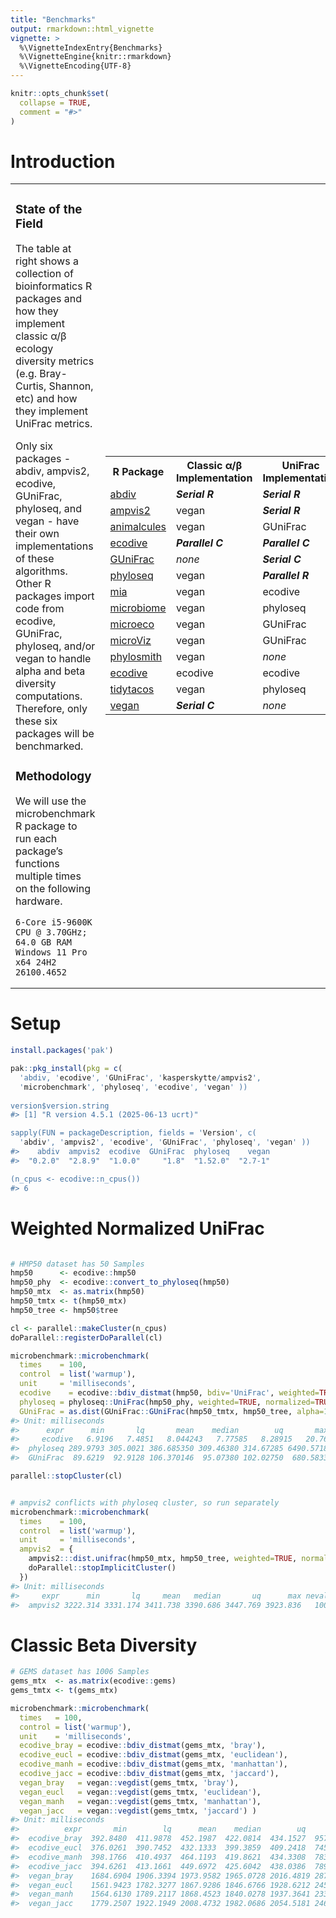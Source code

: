 ```yaml
---
title: "Benchmarks"
output: rmarkdown::html_vignette
vignette: >
  %\VignetteIndexEntry{Benchmarks}
  %\VignetteEngine{knitr::rmarkdown}
  %\VignetteEncoding{UTF-8}
---
```


```r
knitr::opts_chunk$set(
  collapse = TRUE,
  comment = "#>"
)
```


# Introduction

<table><tr><td valign="top">

### State of the Field

The table at right shows a collection of bioinformatics R packages and how they implement classic &alpha;/&beta; ecology diversity metrics (e.g. Bray-Curtis, Shannon, etc) and how they implement UniFrac metrics.

Only six packages - abdiv, ampvis2, ecodive, GUniFrac, phyloseq, and vegan - have their own implementations of these algorithms. Other R packages import code from ecodive, GUniFrac, phyloseq, and/or vegan to handle alpha and beta diversity computations. Therefore, only these six packages will be benchmarked.

### Methodology

We will use the microbenchmark R package to run each package's functions multiple times on the following hardware.

    6-Core i5-9600K CPU @ 3.70GHz; 64.0 GB RAM
    Windows 11 Pro x64 24H2 26100.4652

</td><td>

<table>
<tr><th>R Package</th><th>Classic &alpha;/&beta; Implementation</th><th>UniFrac Implementation</th></tr>
<tr><td>[abdiv](https://doi.org/10.32614/CRAN.package.abdiv)</td><td>***Serial R***</td><td>***Serial R***</td></tr>
<tr><td>[ampvis2](https://github.com/KasperSkytte/ampvis2)</td><td>vegan</td><td>***Serial R***</td></tr>
<tr><td>[animalcules](https://github.com/wejlab/animalcules)</td><td>vegan</td><td>GUniFrac</td></tr>
<tr><td>[ecodive](https://doi.org/10.32614/CRAN.package.ecodive)</td><td>***Parallel C***</td><td>***Parallel C***</td></tr>
<tr><td>[GUniFrac](https://doi.org/10.32614/CRAN.package.GUniFrac)</td><td>*none*</td><td>***Serial C***</td></tr>
<tr><td>[phyloseq](https://doi.org/doi:10.18129/B9.bioc.phyloseq)</td><td>vegan</td><td>***Parallel R***</td></tr>
<tr><td>[mia](https://doi.org/doi:10.18129/B9.bioc.mia)</td><td>vegan</td><td>ecodive</td></tr>
<tr><td>[microbiome](https://doi.org/doi:10.18129/B9.bioc.microbiome)</td><td>vegan</td><td>phyloseq</td></tr>
<tr><td>[microeco](https://doi.org/10.32614/CRAN.package.microeco)</td><td>vegan</td><td>GUniFrac</td></tr>
<tr><td>[microViz](https://github.com/david-barnett/microViz)</td><td>vegan</td><td>GUniFrac</td></tr>
<tr><td>[phylosmith](https://github.com/schuyler-smith/phylosmith)</td><td>vegan</td><td>*none*</td></tr>
<tr><td>[ecodive](https://doi.org/10.32614/CRAN.package.ecodive)</td><td>ecodive</td><td>ecodive</td></tr>
<tr><td>[tidytacos](https://github.com/LebeerLab/tidytacos)</td><td>vegan</td><td>phyloseq</td></tr>
<tr><td>[vegan](https://doi.org/10.32614/CRAN.package.vegan)</td><td>***Serial C***</td><td>*none*</td></tr>
</table>

</td></tr></table>


# Setup

```r
install.packages('pak')

pak::pkg_install(pkg = c(
  'abdiv, 'ecodive', 'GUniFrac', 'kasperskytte/ampvis2', 
  'microbenchmark', 'phyloseq', 'ecodive', 'vegan' ))
  
version$version.string
#> [1] "R version 4.5.1 (2025-06-13 ucrt)"

sapply(FUN = packageDescription, fields = 'Version', c(
  'abdiv', 'ampvis2', 'ecodive', 'GUniFrac', 'phyloseq', 'vegan' ))
#>    abdiv  ampvis2  ecodive  GUniFrac  phyloseq    vegan 
#>  "0.2.0"  "2.8.9"  "1.0.0"     "1.8"  "1.52.0"  "2.7-1"

(n_cpus <- ecodive::n_cpus())
#> 6
```


# Weighted Normalized UniFrac

```r

# HMP50 dataset has 50 Samples
hmp50      <- ecodive::hmp50
hmp50_phy  <- ecodive::convert_to_phyloseq(hmp50)
hmp50_mtx  <- as.matrix(hmp50)
hmp50_tmtx <- t(hmp50_mtx)
hmp50_tree <- hmp50$tree

cl <- parallel::makeCluster(n_cpus)
doParallel::registerDoParallel(cl)

microbenchmark::microbenchmark(
  times    = 100,
  control  = list('warmup'),
  unit     = 'milliseconds',
  ecodive    = ecodive::bdiv_distmat(hmp50, bdiv='UniFrac', weighted=TRUE, normalized=TRUE),
  phyloseq = phyloseq::UniFrac(hmp50_phy, weighted=TRUE, normalized=TRUE, parallel=TRUE),
  GUniFrac = as.dist(GUniFrac::GUniFrac(hmp50_tmtx, hmp50_tree, alpha=1, verbose=FALSE)[[1]][,,1]) )
#> Unit: milliseconds
#>      expr      min       lq       mean    median        uq       max neval
#>     ecodive   6.9196   7.4851   8.044243   7.77585   8.28915   20.7615   100
#>  phyloseq 289.9793 305.0021 386.685350 309.46380 314.67285 6490.5718   100
#>  GUniFrac  89.6219  92.9128 106.370146  95.07380 102.02750  680.5833   100

parallel::stopCluster(cl)


# ampvis2 conflicts with phyloseq cluster, so run separately
microbenchmark::microbenchmark(
  times    = 100,
  control  = list('warmup'),
  unit     = 'milliseconds',
  ampvis2  = {
    ampvis2:::dist.unifrac(hmp50_mtx, hmp50_tree, weighted=TRUE, normalise=TRUE, num_threads=n_cpus)
    doParallel::stopImplicitCluster()
  })
#> Unit: milliseconds
#>     expr      min       lq     mean   median       uq      max neval
#>  ampvis2 3222.314 3331.174 3411.738 3390.686 3447.769 3923.836   100
```


# Classic Beta Diversity

```r
# GEMS dataset has 1006 Samples
gems_mtx  <- as.matrix(ecodive::gems)
gems_tmtx <- t(gems_mtx)

microbenchmark::microbenchmark(
  times   = 100,
  control = list('warmup'),
  unit    = 'milliseconds',
  ecodive_bray = ecodive::bdiv_distmat(gems_mtx, 'bray'),
  ecodive_eucl = ecodive::bdiv_distmat(gems_mtx, 'euclidean'),
  ecodive_manh = ecodive::bdiv_distmat(gems_mtx, 'manhattan'),
  ecodive_jacc = ecodive::bdiv_distmat(gems_mtx, 'jaccard'),
  vegan_bray   = vegan::vegdist(gems_tmtx, 'bray'),
  vegan_eucl   = vegan::vegdist(gems_tmtx, 'euclidean'),
  vegan_manh   = vegan::vegdist(gems_tmtx, 'manhattan'),
  vegan_jacc   = vegan::vegdist(gems_tmtx, 'jaccard') )
#> Unit: milliseconds
#>          expr       min        lq      mean    median        uq       max neval
#>  ecodive_bray  392.8480  411.9878  452.1987  422.0814  434.1527  957.1814   100
#>  ecodive_eucl  376.0261  390.7452  432.1333  399.3859  409.2418  745.7182   100
#>  ecodive_manh  398.1766  410.4937  464.1193  419.8621  434.3308  783.0719   100
#>  ecodive_jacc  394.6261  413.1661  449.6972  425.6042  438.0386  789.8647   100
#>  vegan_bray    1684.6904 1906.3394 1973.9582 1965.0728 2016.4819 2871.2950  100
#>  vegan_eucl    1561.9423 1782.3277 1867.9286 1846.6766 1928.6212 2455.4238  100
#>  vegan_manh    1564.6130 1789.2117 1868.4523 1840.0278 1937.3641 2334.4634  100
#>  vegan_jacc    1779.2507 1922.1949 2008.4732 1982.0686 2054.5181 2462.9468  100
```

